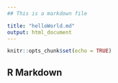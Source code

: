 ```yaml
---
## This is a markdown file

title: "helloWorld.md"
output: html_document
---
```


```r
knitr::opts_chunk$set(echo = TRUE)
```

## R Markdown

